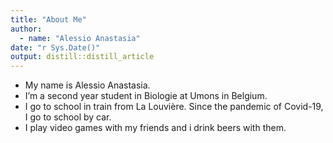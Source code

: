 ```yaml
---
title: "About Me"
author:
  - name: "Alessio Anastasia" 
date: "r Sys.Date()"
output: distill::distill_article
---
```



- My name is Alessio Anastasia.
- I'm a second year student in Biologie at Umons in Belgium.
- I go to school in train from La Louvière. Since the pandemic of Covid-19, I go to school by car.
- I play video games with my friends and i drink beers with them.



